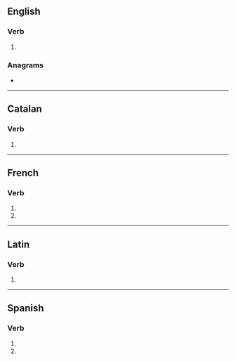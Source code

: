 {{also|inhalés}}
==English==

===Verb===
{{head|en|verb form}}

# {{en-third-person singular of|inhale}}

===Anagrams===
* {{anagrams|en|Ashline}}

----

==Catalan==

===Verb===
{{head|ca|verb form}}

# {{ca-verb form of|p=2|n=sg|t=pres|m=ind|inhalar}}

----

==French==

===Verb===
{{head|fr|verb form}}

# {{inflection of|inhaler||2|s|pres|indc|lang=fr}}
# {{inflection of|inhaler||2|s|pres|subj|lang=fr}}

----

==Latin==

===Verb===
{{la-verb-form|inhālēs}}

# {{inflection of|inhālō||2|s|pres|actv|subj|lang=la}}

----

==Spanish==

===Verb===
{{head|es|verb form}}

# {{es-verb form of|ending=ar|mood=imperative|sense=negative|pers=2|formal=no|number=singular|inhalar}}
# {{es-verb form of|ending=ar|mood=subjunctive|tense=present|pers=2|formal=no|number=singular|inhalar}}